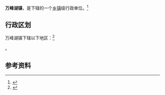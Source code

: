 {{中国乡级行政区|52/23/28/103/000}}

'''万峰湖镇'''，是{{PRC admin/fullname|52/23/28/103/000|3}}下辖的一个[[乡镇|乡镇]]级行政单位。<ref>{{PRC admin/ref sgc|{{PRC admin/parent|52/23/28/103/000}}}}</ref>

== 行政区划 ==

万峰湖镇下辖以下地区：<ref>{{PRC admin/ref sgc|52/23/28/103/000}}</ref>

{{PRC admin/children|52/23/28/103/000}}。

== 参考资料 ==

{{reflist}}

{{行政区划小作品}}
{{PRC admin/navcat|52/23/28/103/000}}